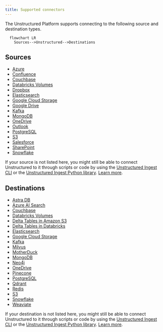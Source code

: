 ```yaml
---
title: Supported connectors
---
```


The Unstructured Platform supports connecting to the following source and destination types.

```mermaid
  flowchart LR
    Sources-->Unstructured-->Destinations
```

## Sources

- [Azure](/platform/sources/azure-blob-storage)
- [Confluence](/platform/sources/confluence)
- [Couchbase](/platform/sources/couchbase)
- [Databricks Volumes](/platform/sources/databricks-volumes)
- [Dropbox](/platform/sources/dropbox)
- [Elasticsearch](/platform/sources/elasticsearch)
- [Google Cloud Storage](/platform/sources/google-cloud)
- [Google Drive](/platform/sources/google-drive)
- [Kafka](/platform/sources/kafka)
- [MongoDB](/platform/sources/mongodb)
- [OneDrive](/platform/sources/onedrive)
- [Outlook](/platform/sources/outlook)
- [PostgreSQL](/platform/sources/postgresql)
- [S3](/platform/sources/s3)
- [Salesforce](/platform/sources/salesforce)
- [SharePoint](/platform/sources/sharepoint)
- [Snowflake](/platform/sources/snowflake)

If your source is not listed here, you might still be able to connect Unstructured to it through scripts or code by using the 
[Unstructured Ingest CLI](/ingestion/overview#unstructured-ingest-cli) or the 
[Unstructured Ingest Python library](/ingestion/overview#unstructured-ingest-python-library). 
[Learn more](/ingestion/source-connectors/overview).

## Destinations

- [Astra DB](/platform/destinations/astradb)
- [Azure AI Search](/platform/destinations/azure-ai-search)
- [Couchbase](/platform/destinations/couchbase)
- [Databricks Volumes](/platform/destinations/databricks-volumes)
- [Delta Tables in Amazon S3](/platform/destinations/delta-table)
- [Delta Tables in Databricks](/platform/destinations/databricks-delta-table)
- [Elasticsearch](/platform/destinations/elasticsearch)
- [Google Cloud Storage](/platform/destinations/google-cloud)
- [Kafka](/platform/destinations/kafka)
- [Milvus](/platform/destinations/milvus)
- [MotherDuck](/platform/destinations/motherduck)
- [MongoDB](/platform/destinations/mongodb)
- [Neo4j](/platform/destinations/neo4j)
- [OneDrive](/platform/destinations/onedrive)
- [Pinecone](/platform/destinations/pinecone)
- [PostgreSQL](/platform/destinations/postgresql)
- [Qdrant](/platform/destinations/qdrant)
- [Redis](/platform/destinations/redis)
- [S3](/platform/destinations/s3)
- [Snowflake](/platform/destinations/snowflake)
- [Weaviate](/platform/destinations/weaviate)

If your destination is not listed here, you might still be able to connect Unstructured to it through scripts or code by using the 
[Unstructured Ingest CLI](/ingestion/overview#unstructured-ingest-cli) or the 
[Unstructured Ingest Python library](/ingestion/overview#unstructured-ingest-python-library). 
[Learn more](/ingestion/destination-connector/overview).

